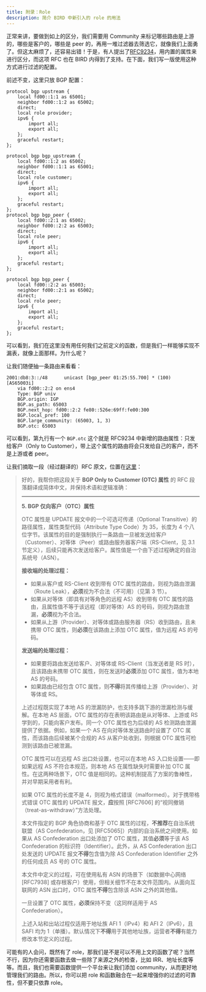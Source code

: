 ```yaml
---
title: 附录：Role
description: 简介 BIRD 中新引入的 role 的用法
---
```



正常来讲，要做到如上的区分，我们需要用 Community 来标记哪些路由是上游的，哪些是客户的，哪些是 peer 的，再用一堆过滤器去筛选它，就像我们上面勇了。但这太麻烦了，还容易出错！于是，有人提出了[RFC9234](https://www.rfc-editor.org/rfc/rfc9234.html)，用内置的属性来进行区分，而这项 RFC 也在 BIRD 内得到了支持。在下面，我们写一版使用这种方式进行过滤的配置。

前述不变，这里只放 BGP 配置：

<Tabs>

<TabItem label="Upstream">

```bird2 {5}
protocol bgp upstream {
    local fd00::1:1 as 65001;
    neighbor fd00::1:2 as 65002;
    direct;
    local role provider;
    ipv6 {
        import all;
        export all;
    };
    graceful restart;
};
```

</TabItem>

<TabItem label="Downstream">

```bird2 {5.16}
protocol bgp bgp_upstream {
    local fd00::1:2 as 65002;
    neighbor fd00::1:1 as 65001;
    direct;
    local role customer;
    ipv6 {
        import all;
        export all;
    };
    graceful restart;
};
protocol bgp bgp_peer {
    local fd00::2:1 as 65002;
    neighbor fd00::2:2 as 65003;
    direct;
    local role peer;
    ipv6 {
        import all;
        export all;
    };
    graceful restart;
};

```

</TabItem>

<TabItem label="Peer">

```bird2 {5}
protocol bgp bgp_peer {
    local fd00::2:2 as 65003;
    neighbor fd00::2:1 as 65002;
    direct;
    local role peer;
    ipv6 {
        import all;
        export all;
    };
    graceful restart;
};
```

</TabItem>

</Tabs>

可以看到，我们在这里没有用任何我们之前定义的函数，但是我们一样能够实现不漏表，就像上面那样。为什么呢？

让我们随便抽一条路由来看看：

```bird2 {9}
2001:db8:3::/48      unicast [bgp_peer 01:25:55.700] * (100) [AS65003i]
    via fd00::2:2 on ens4
    Type: BGP univ
    BGP.origin: IGP
    BGP.as_path: 65003
    BGP.next_hop: fd00::2:2 fe80::526e:69ff:fe00:300
    BGP.local_pref: 100
    BGP.large_community: (65003, 1, 3)
    BGP.otc: 65003
```

可以看到，第九行有一个 `BGP.otc` 这个就是 RFC9234 中新增的路由属性：只发给客户（Only to Customer），带上这个属性的路由将会只发给自己的客户，而不是上游或者 peer。

让我们摘取一段（经过翻译的）RFC 原文，位置在[这里](https://www.rfc-editor.org/rfc/rfc9234.html#name-bgp-only-to-customer-otc-at)：

> 好的，我帮你把这段关于 **BGP Only to Customer (OTC) 属性** 的 RFC 段落翻译成简体中文，并保持术语和逻辑准确：
>
> ---
>
> **5. BGP 仅向客户（OTC）属性**
>
> OTC 属性是 UPDATE 报文中的一个可选可传递（Optional Transitive）的路径属性，属性类型代码（Attribute Type Code）为 35，长度为 4 个八位字节。该属性的目的是强制执行一条路由一旦被发送给客户（Customer）、对等体（Peer）或路由服务器客户端（RS-Client，见 3.1 节定义），后续只能再次发送给客户。属性值是一个由下述过程确定的自治系统号（ASN）。
>
> **接收端的处理过程：**
>
> - 如果从客户或 RS-Client 收到带有 OTC 属性的路由，则视为路由泄漏（Route Leak），**必须**视为不合法（不可用）（见第 3 节）。
> - 如果从对等体（即具有对等角色的远程 AS）收到带有 OTC 属性的路由，且属性值不等于该远程（即对等体）AS 的号码，则视为路由泄漏，**必须**视为不合法。
> - 如果从上游（Provider）、对等体或路由服务器（RS）收到路由，且未携带 OTC 属性，则**必须**在该路由上添加 OTC 属性，值为远程 AS 的号码。
>
> **发送端的处理过程：**
>
> - 如果要将路由发送给客户、对等体或 RS-Client（当发送者是 RS 时），且该路由未携带 OTC 属性，则在发送时**必须**添加 OTC 属性，值为本地 AS 的号码。
> - 如果路由已经包含 OTC 属性，则**不得**将其传播给上游（Provider）、对等体或 RS。
>
> 上述过程既实现了本地 AS 的泄漏防护，也支持多跳下游的泄漏检测与缓解。在本地 AS 层面，OTC 属性的存在表明该路由是从对等体、上游或 RS 学到的，只能向客户发布。同一个 OTC 属性也为后续的 AS 检测路由泄漏提供了依据。例如，如果一个 AS 在向对等体发送路由时设置了 OTC 属性，而该路由后续被某个合规的 AS 从客户处收到，则根据 OTC 属性可检测到该路由已被泄漏。
>
> OTC 属性可以在远程 AS 出口处设置，也可以在本地 AS 入口处设置——即如果远程 AS 不符合本规范，则本地 AS 在属性缺失时需要补加 OTC 属性。在这两种场景下，OTC 值是相同的。这种机制提高了方案的鲁棒性，并对早期采用者有利。
>
> 如果 OTC 属性的长度不是 4，则视为格式错误（malformed）。对于携带格式错误 OTC 属性的 UPDATE 报文，**应**按照 [RFC7606] 的“视同撤销（treat-as-withdraw）”方法处理。
>
> 本文件指定的 BGP 角色协商和基于 OTC 属性的过程，**不推荐**在自治系统联盟（AS Confederation，见 [RFC5065]）内部的自治系统之间使用。如果从 AS Confederation 出口处添加了 OTC 属性，其值**必须**等于该 AS Confederation 的标识符（Identifier）。此外，从 AS Confederation 出口处发送的 UPDATE 报文**不得**包含值为除 AS Confederation Identifier 之外的任何成员 AS 号的 OTC 属性。
>
> 本文件中定义的过程，可在使用私有 ASN 的场景下（如数据中心网络 [RFC7938] 或存根客户）使用，但相关细节不在本文件范围内。从面向互联网的 ASN 出口时，OTC 属性**不得**包含除该 ASN 之外的其他值。
>
> 一旦设置了 OTC 属性，**必须**保持不变（这同样适用于 AS Confederation）。
>
> 上述入站和出站过程仅适用于地址族 AFI 1（IPv4）和 AFI 2（IPv6），且 SAFI 均为 1（单播）。默认情况下**不得**用于其他地址族，运营者**不得**有能力修改本节定义的过程。

可能有的人会问，既然有了 role，那我们是不是可以不用上文的函数了呢？当然不行，因为你还需要函数去做一些除了来源之外的检查，比如 IRR、地址长度等等。而且，我们也需要函数提供一个平台来让我们添加 community，从而更好地管理我们的路由。所以，你可以把 role 和函数融合在一起来增强你的过滤的可靠性，但不要只依靠 role。
